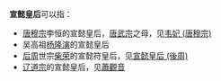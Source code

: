 '''宣懿皇后'''可以指：
*[[唐穆宗|唐穆宗]]李恒的宣懿皇后，[[唐武宗|唐武宗]]之母，见[[韦妃_(唐穆宗)|韦妃 (唐穆宗)]]
*吴高祖[[杨隆演|杨隆演]]的宣懿皇后
*[[后周|后周]]世宗[[周世宗|柴荣]]的宣懿符皇后，见[[宣懿皇后_(後周)|宣懿皇后 (後周)]]
*[[辽道宗|辽道宗]]的宣懿皇后，见[[蕭觀音|蕭觀音]]

{{disambig|Cat=四字封号消歧義|后}}